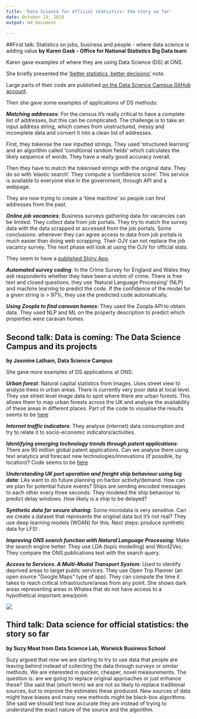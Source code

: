 ```yaml
---
title: 'Data Science for official statistics: the story so far'
date: October 19, 2018
output: md_document
  
---
```


##First talk: Statistics on jobs, business and people - where data science is adding value
**by Karen Gask - Office for National Statistics Big Data team**

Karen gave examples of where they are using Data Science (DS) at ONS.

She briefly presented the ['better statistics, better decisions'](https://gss.civilservice.gov.uk/wp-content/uploads/2012/12/Better-Statistics-Better-Decisions.pdf) note.

Large parts of their code are published [on the Data Science Campus GitHub account](https://github.com/datasciencecampus). 

Then she gave some examples of applications of DS methods:

**_Matching addresses_**: For the census it's really critical to have a complete list of addresses, but this can be complicated. The challenge is to take an input address string, which comes from unstructured, messy and incomplete data and convert it into a clean list of addresses. 

First, they tokenise the raw inputted strings. They used 'structured learning' and  an algorithm called 'conditional random fields' which calculates the likely sequence of words. They have a really good accuracy overall. 

Then they have to match the tokenised strings with the original data. They do so with 'elastic search'. They compute a 'confidence score'. This service is available to everyone else in the government, through API and a webpage.

They are now trying to create a 'time machine' so people can find addresses from the past. 

**_Online job vacancies_**: Business surveys gathering data for vacancies can be limited. They collect data from job portals. They try to match the survey data with the data scrapped or accessed from the job portals. Some conclusions: whenever they can agree access to data from job portals is much easier than doing web scrapping. Their OJV can not replace the job vacancy survey. The next phase will look at using the OJV for official stats.

They seem to have a [published Shiny App](https://datasciencecampus.shinyapps.io/employmentProspects/). 

**_Automated survey coding_**: In the Crime Survey for England and Wales they ask respondents whether they have been a victim of crime. There is free text and closed questions. they use 'Natural Language Processing' (NLP) and machine learning to predict the code. If the confidence of the model for a given string is > 97%, they use the predicted code automatically.

**_Using Zoopla to find caravan homes_**: They used the Zoopla API to obtain data. They used NLP and ML on the property description to predict which properties were caravan homes. 


## Second talk: Data is coming: The Data Science Campus and its projects 
**by Jasmine Latham, Data Science Campus** 

She gave more examples of DS applications at ONS:

**_Urban forest_**: Natural capital statistics from images. Uses street view to analyse trees in urban areas. There is currently very poor data at local level. They use street level image data to spot where there are urban forests. This allows them to map urban forests across the UK and analyse the availability of these areas in different places. Part of the code to visualise the results seems to be [here](https://github.com/datasciencecampus/vegetation-deckgl)   

**_Internet traffic indicators_**: They analyse (internet) data consumption and try to relate it to socio-economic indicators/activities. 

**_Identifying emerging technology trends through patent applications_**: There are 90 million global patent applications. Can we analyse them using text analytics and forecast new technologies/innovations (if possible, by location)? Code seems to be [here](https://github.com/datasciencecampus/patent_app_detect)

**_Understanding UK port operation and freight ship behaviour using big data_**: LAs want to do future planning on harbor activity/demand. How can we plan for potential future events? Ships are sending encoded messages to each other every three seconds. They modeled the ship behaviour to predict delay windows. How likely is a ship to be delayed?

**_Synthetic data for secure sharing_**: Some microdata is very sensitive. Can we create a dataset that represents the original data but it's not real? They use deep learning models (WGAN) for this. Next steps: produce synthetic data for LFS!

**_Improving ONS search function with Natural Language Processing_**: Make the search engine better. They use LDA (topic modelling) and Word2Vec. They compare the ONS publications text with the search query.

**_Access to Services. A Multi-Modal Transport System_**: Used to identify deprived areas to target public services. They use Open Trip Planner (an open source "Google Maps" type of app). They can compute the time it takes to reach critical infrastructure/areas from any point. She shows dark areas representing areas in Whales that do not have access to a hypothetical important area/point.

![](https://github.com/JosepER/talks_and_presentations/blob/master/raw_rmd/images/181019_1.jpg)

## Third talk: Data science for official statistics: the story so far
**by Suzy Moat from Data Science Lab, Warwick Business School**

Suzy argued that now we are starting to try to use data that people are leaving behind instead of collecting the data through surveys or similar methods. We are interested in quicker, cheaper, novel measurements. The question is: are we going to replace original approaches or just enhance these? She said that (short term) we are not so likely to replace traditional sources, but to improve the estimates these produced. New sources of data might have biases and many new methods might be black-box algorithms. She said we should test how accurate they are instead of trying to understand the exact nature of the source and the algorithm. 




